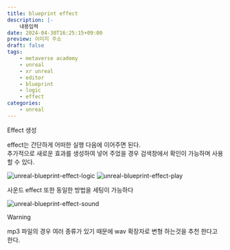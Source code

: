 ```yaml
---
title: blueprint effect
description: |-
    내용입력
date: 2024-04-30T16:25:15+09:00
preview: 이미지 주소
draft: false
tags:
    - metaverse academy
    - unreal
    - xr unreal
    - editor
    - blueprint
    - logic
    - effect
categories:
    - unreal
---
```


Effect 생성

effect는 간단하게 어떠한 실행 다음에 이어주면 된다.\
추가적으로 새로운 효과를 생성하여 넣어 주었을 경우 검색창에서 확인이 가능하며 사용 할 수 있다.

![unreal-blueprint-effect-logic](./assets/unreal-blueprint-effect-logic.png)
![unreal-blueprint-effect-play](./assets/unreal-blueprint-effect-play.gif)

사운드 effect 또한 동일한 방법을 세팅이 가능하다

![unreal-blueprint-effect-sound](./assets/unreal-blueprint-effect-sound.gif)

> [!WARNING]
> mp3 파일의 경우 여러 종류가 있기 때문에 wav 확장자로 변형 하는것을 추천 한다고 한다.

